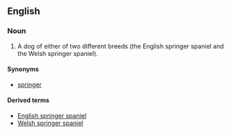 ==English==
===Noun===
{{wikipedia}}
{{en-noun|sg=[[springer]] [[spaniel]]}}

#A dog of either of two different breeds (the English springer spaniel and the Welsh springer spaniel).

====Synonyms====
*[[springer]]

====Derived terms====
*[[English springer spaniel]]
*[[Welsh springer spaniel]]